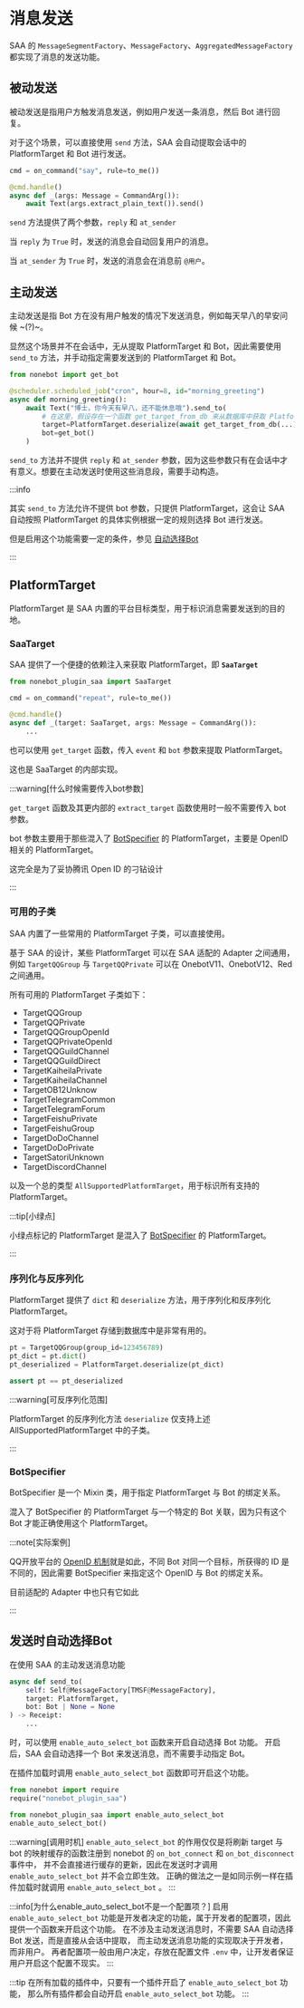 
# 消息发送

SAA 的 `MessageSegmentFactory`、`MessageFactory`、`AggregatedMessageFactory` 都实现了消息的发送功能。

## 被动发送

被动发送是指用户方触发消息发送，例如用户发送一条消息，然后 Bot 进行回复。

对于这个场景，可以直接使用 `send` 方法，SAA 会自动提取会话中的 PlatformTarget 和 Bot 进行发送。

```python
cmd = on_command("say", rule=to_me())

@cmd.handle()
async def _(args: Message = CommandArg()):
    await Text(args.extract_plain_text()).send()
```

`send` 方法提供了两个参数，`reply` 和 `at_sender`

当 `reply` 为 `True` 时，发送的消息会自动回复用户的消息。

当 `at_sender` 为 `True` 时，发送的消息会在消息前 `@用户`。

## 主动发送

主动发送是指 Bot 方在没有用户触发的情况下发送消息，例如每天早八的早安问候 ~(?)~。

显然这个场景并不在会话中，无从提取 PlatformTarget 和 Bot，因此需要使用 `send_to` 方法，并手动指定需要发送到的 PlatformTarget 和 Bot。

```python
from nonebot import get_bot

@scheduler.scheduled_job("cron", hour=8, id="morning_greeting")
async def morning_greeting():
    await Text("博士，你今天有早八，还不能休息哦").send_to(
        # 在这里，假设存在一个函数 get_target_from_db 来从数据库中获取 PlatformTarget 的序列化结果
        target=PlatformTarget.deserialize(await get_target_from_db(...)),
        bot=get_bot()
    )
```

`send_to` 方法并不提供 `reply` 和 `at_sender` 参数，因为这些参数只有在会话中才有意义。想要在主动发送时使用这些消息段，需要手动构造。

:::info

其实 `send_to` 方法允许不提供 bot 参数，只提供 PlatformTarget，这会让 SAA 自动按照 PlatformTarget 的具体实例根据一定的规则选择 Bot 进行发送。

但是启用这个功能需要一定的条件，参见 [自动选择Bot](#发送时自动选择bot)

:::

## PlatformTarget

PlatformTarget 是 SAA 内置的平台目标类型，用于标识消息需要发送到的目的地。

### SaaTarget

SAA 提供了一个便捷的依赖注入来获取 PlatformTarget，即 **`SaaTarget`**

```python
from nonebot_plugin_saa import SaaTarget

cmd = on_command("repeat", rule=to_me())

@cmd.handle()
async def _(target: SaaTarget, args: Message = CommandArg()):
    ...
```

也可以使用 `get_target` 函数，传入 `event` 和 `bot` 参数来提取 PlatformTarget。

这也是 SaaTarget 的内部实现。

:::warning[什么时候需要传入bot参数]

`get_target` 函数及其更内部的 `extract_target` 函数使用时一般不需要传入 bot 参数。

bot 参数主要用于那些混入了 [BotSpecifier](#botspecifier) 的 PlatformTarget，主要是 OpenID 相关的 PlatformTarget。

<Curtain>这完全是为了妥协腾讯 Open ID 的刁钻设计</Curtain>

:::

### 可用的子类

SAA 内置了一些常用的 PlatformTarget 子类，可以直接使用。

基于 SAA 的设计，某些 PlatformTarget 可以在 SAA 适配的 Adapter 之间通用，例如 `TargetQQGroup` 与 `TargetQQPrivate` 可以在 OnebotV11、OnebotV12、Red 之间通用。

所有可用的 PlatformTarget 子类如下：

- TargetQQGroup
- TargetQQPrivate
- <DotMark color="green">TargetQQGroupOpenId</DotMark>
- <DotMark color="green">TargetQQPrivateOpenId</DotMark>
- TargetQQGuildChannel
- TargetQQGuildDirect
- TargetKaiheilaPrivate
- TargetKaiheilaChannel
- TargetOB12Unknow
- TargetTelegramCommon
- TargetTelegramForum
- TargetFeishuPrivate
- TargetFeishuGroup
- TargetDoDoChannel
- TargetDoDoPrivate
- TargetSatoriUnknown
- TargetDiscordChannel

以及一个总的类型 `AllSupportedPlatformTarget`，用于标识所有支持的 PlatformTarget。

:::tip[小绿点]

小绿点标记的 PlatformTarget 是混入了 [BotSpecifier](#botspecifier) 的 PlatformTarget。

:::

### 序列化与反序列化

PlatformTarget 提供了 `dict` 和 `deserialize` 方法，用于序列化和反序列化 PlatformTarget。

这对于将 PlatformTarget 存储到数据库中是非常有用的。

```python
pt = TargetQQGroup(group_id=123456789)
pt_dict = pt.dict()
pt_deserialized = PlatformTarget.deserialize(pt_dict)

assert pt == pt_deserialized
```

:::warning[可反序列化范围]

PlatformTarget 的反序列化方法 `deserialize` 仅支持上述 AllSupportedPlatformTarget 中的子类。

:::

### BotSpecifier

BotSpecifier 是一个 Mixin 类，用于指定 PlatformTarget 与 Bot 的绑定关系。

混入了 BotSpecifier 的 PlatformTarget 与一个特定的 Bot 关联，因为只有这个 Bot 才能正确使用这个 PlatformTarget。

:::note[实际案例]

QQ开放平台的 [OpenID 机制](https://bot.q.qq.com/wiki/develop/api-v2/dev-prepare/unique-id.html)就是如此，不同 Bot 对同一个目标，所获得的 ID 是不同的，因此需要 BotSpecifier 来指定这个 OpenID 与 Bot 的绑定关系。

<Curtain>目前适配的 Adapter 中也只有它如此</Curtain>

:::

## 发送时自动选择Bot

在使用 SAA 的主动发送消息功能

```python
async def send_to(
    self: Self@MessageFactory[TMSF@MessageFactory],
    target: PlatformTarget,
    bot: Bot | None = None
) -> Receipt:
    ...
```

时，可以使用 `enable_auto_select_bot` 函数来开启自动选择 Bot 功能。
开启后，SAA 会自动选择一个 Bot 来发送消息，而不需要手动指定 Bot。

在插件加载时调用 `enable_auto_select_bot` 函数即可开启这个功能。

```python title="nonebot_plugin_xxx/__init__.py"
from nonebot import require
require("nonebot_plugin_saa")

from nonebot_plugin_saa import enable_auto_select_bot
enable_auto_select_bot()
```

:::warning[调用时机]
`enable_auto_select_bot` 的作用仅仅是将刷新 target 与 bot 的映射缓存的函数注册到 nonebot 的 `on_bot_connect` 和 `on_bot_disconnect` 事件中，
并不会直接进行缓存的更新，因此在发送时才调用 `enable_auto_select_bot` 并不会立即生效。
正确的做法之一是如同示例一样在插件加载时就调用 `enable_auto_select_bot` 。
:::

:::info[为什么enable_auto_select_bot不是一个配置项？]
启用 `enable_auto_select_bot` 功能是开发者决定的功能，属于开发者的配置项，因此提供一个函数来开启这个功能。
在不涉及主动发送消息时，不需要 SAA 自动选择 Bot 发送，而是直接从会话中提取，
而主动发送消息功能的实现取决于开发者，而非用户。
再者配置项一般由用户决定，存放在配置文件 `.env` 中，让开发者保证用户开启这个配置不现实。
:::

:::tip
在所有加载的插件中，只要有一个插件开启了 `enable_auto_select_bot` 功能，
那么所有插件都会自动开启 `enable_auto_select_bot` 功能。
:::
